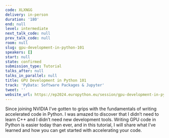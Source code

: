 ```yaml
---
code: XLXNGG
delivery: in-person
duration: '180'
end: null
level: intermediate
next_talk_code: null
prev_talk_code: null
room: null
slug: gpu-development-in-python-101
speakers: []
start: null
state: confirmed
submission_type: Tutorial
talks_after: null
talks_in_parallel: null
title: GPU Development in Python 101
track: 'PyData: Software Packages & Jupyter'
tweet: ''
website_url: https://ep2024.europython.eu/session/gpu-development-in-python-101
---
```


Since joining NVIDIA I’ve gotten to grips with the fundamentals of writing accelerated code in Python. I was amazed to discover that I didn’t need to learn C++ and I didn’t need new development tools. Writing GPU code in Python is easier today than ever, and in this tutorial, I will share what I’ve learned and how you can get started with accelerating your code.

